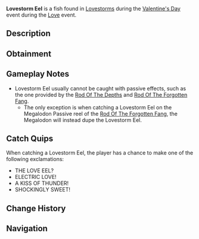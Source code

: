 {{FishInfobox
|image          = Lovestorm Eel.png
|rarity         = Limited
|event          = Love
|sea            = First Sea
|location       = [[Valentine's Day]]
|sublocation    = 
|sources        = Fishing Rod
|nopassive      = 1
|radar_location = 
|prog_speed     = -90
|xp             = 10000
|weather        = Clear
|time           = 
|season         = Winter
|bait           = Chocolate Fish
|base_weight    = 7000
|base_value     = 15000
|weight_range   = 3500
|base_chance    = 0.0001
|base_resil     = 3
}}
'''Lovestorm Eel''' is a {{Rarity|Limited}} fish found in [[Lovestorm]]s during the [[Valentine's Day]] event during the [[Love]] event.

== Description ==
{{Description|A lovely yet dangerous creature, striking with unpredictable ruthlessness. It thrives in a rare storm, leaving chaos behind it as it travels through the waters.|Bestiary Entry}}

== Obtainment ==
{{Description|When the storm rages, the passion approaches.|Bestiary Hint}}
{{Fish Availability|
Lovestorm/Normal
|top_rods      = 
Great Rod of Oscar\29792.8\82563.49;
Astralhook Rod\27917.42\85487.72;
Tempest Rod\26991.92\85997.91;
Fang of the Eclipse\26769.64\92115.72;
Challenger's Rod\26172.34\85043.56;
Destiny Rod\13975.9\39114.85;
Heaven's Rod\15165.75\43261.96;
Carrot Rod\17533.6\55697.67;
Relic Rod\12148.34\38535.84;
Seraphic Rod\25329.5\80257.11;
Ethereal Prism Rod\23902.81\71749.72;
No-Life Rod\20333.64\64845.06;
Free Spirit Rod\19748.24\60287.68;
Rod Of The Forgotten Fang\19401.22\60136.77;
Blazebringer Rod\14738.54\47814.32;
Depthseeker Rod\14639.23\48665.16;
Rod Of The Exalted One\14529.49\43413.73;
Rod Of The Depths\12927.48\40744.6;
Zeus Rod\12057.09\39115.25;
Trident Rod\12007.8\36554.88;
Avalanche Rod\10514.82\35043.54;
Volcanic Rod\9670.93\31374.13;
Steady Rod\3673.7\12811.46
|recommended   = Challenger's Rod
}}

== Gameplay Notes ==
* Lovestorm Eel usually cannot be caught with passive effects, such as the one provided by the [[Rod Of The Depths]] and [[Rod Of The Forgotten Fang]].
** The only exception is when catching a Lovestorm Eel on the Megalodon Passive reel of the [[Rod Of The Forgotten Fang]], the Megalodon will instead dupe the Lovestorm Eel.

== Catch Quips ==
When catching a Lovestorm Eel, the player has a chance to make one of the following exclamations:
* THE LOVE EEL?
* ELECTRIC LOVE!
* A KISS OF THUNDER!
* SHOCKINGLY SWEET!

== Change History ==
{{Change History|{{subst:Current Version}}}}

== Navigation ==
{{Fish Navbox|Love}}